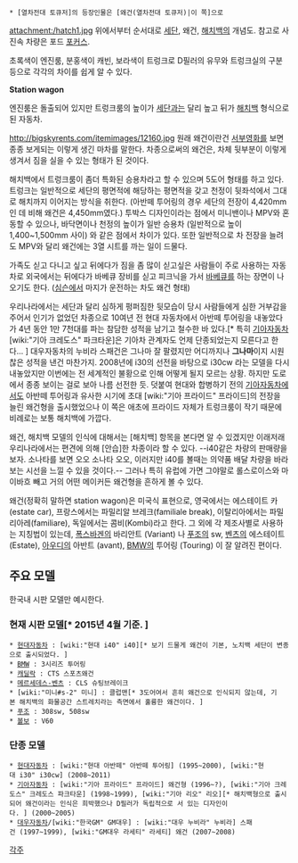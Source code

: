 * [열차전대 토큐저]의 등장인물은 [왜건(열차전대 토큐저)|이 쪽]으로

attachment:/hatch1.jpg
위에서부터 순서대로 [[세단]], 왜건, [[해치백]]의 개념도. 참고로 사진속 차량은 포드 [[포커스]].

초록색이 엔진룸, 분홍색이 캐빈, 보라색이 트렁크로 D필러의 유무와 트렁크실의 구분 등으로 각각의 차이를 쉽게 알 수 있다.

'''Station wagon'''

엔진룸은 돌출되어 있지만 트렁크룸의 높이가 [[세단]]과는 달리 높고 뒤가 [[해치백]] 형식으로 된 자동차.

http://bigskyrents.com/itemimages/12160.jpg
원래 왜건이란건 [[서부영화]]를 보면 종종 보게되는 이렇게 생긴 마차를 말한다. 차종으로써의 왜건은, 차체 뒷부분이 이렇게 생겨서 짐을 실을 수 있는 형태가 된 것이다.

해치백에서 트렁크룸이 좀더 특화된 승용차라고 할 수 있으며 5도어 형태를 하고 있다. 트렁크는 일반적으로 세단의 평면적에 해당하는 평면적을 갖고 천정이 뒷좌석에서 그대로 해치까지 이어지는 방식을 취한다. (아반떼 투어링의 경우 세단의 전장이 4,420mm인 데 비해 왜건은 4,450mm였다.) 투박스 디자인이라는 점에서 미니밴이나 MPV와 혼동할 수 있으나, 바닥면이나 천정의 높이가 일반 승용차 (일반적으로 높이 1,400~1,500mm 사이) 와 같은 점에서 차이가 있다. 또한 일반적으로 차 전장을 늘려도 MPV와 달리 왜건에는 3열 시트를 까는 일이 드물다.

가족도 싣고 다니고 싶고 뒤에다가 짐을 좀 많이 싣고싶은 사람들이 주로 사용하는 자동차로 외국에서는 뒤에다가 바베큐 장비를 싣고 피크닉을 가서 [[바베큐]]를 하는 장면이 나오기도 한다. ([[심슨]]에서 마지가 운전하는 차도 왜건 형태)

우리나라에서는 세단과 달리 심하게 펑퍼짐한 뒷모습이 당시 사람들에게 심한 거부감을 주어서 인기가 없었던 차종으로 10여년 전 현대 자동차에서 아반떼 투어링을 내놓았다가 4년 동안 1만 7천대를 파는 참담한 성적을 남기고 철수한 바 있다.[* 특히 [[기아자동차]] [wiki:"기아 크레도스" 파크타운]은 기아차 관계자도 언제 단종되었는지 모른다고 한다... ] 대우자동차의 누비라 스패건은 그나마 잘 팔렸지만 어디까지나 '''그나마'''이지 시원찮은 성적을 낸건 마찬가지. 2008년에 i30의 선전을 바탕으로 i30cw 라는 모델을 다시 내놓았지만 이번에는 전 세계적인 불황으로 인해 어떻게 될지 모르는 상황. 하지만 도로에서 종종 보이는 걸로 보아 나름 선전한 듯. 덧붙여 현대와 합병하기 전의 [[기아자동차]]에서도 아반떼 투어링과 유사한 시기에 초대 [wiki:"기아 프라이드" 프라이드]의 전장을 늘린 왜건형을 출시했었으나 이 쪽은 애초에 프라이드 자체가 트렁크룸이 작기 때문에 비례로는 보통 해치백에 가깝다.

왜건, 해치백 모델의 인식에 대해서는 [해치백] 항목을 본다면 알 수 있겠지만 이래저래 우리나라에서는 편견에 의해 [안습]한 차종이라 할 수 있다. --i40같은 차량의 판매량을 보자. 소나타를 보면 오오 소나타 오오, 이러지만 i40를 볼때는 의약품 배달 차량을 바라보는 시선을 느낄 수 있을 것이다.-- 그러나 특히 유럽에 가면 그야말로 롤스로이스와 마이바흐 빼고 거의 어떤 메이커든 왜건형을 흔하게 볼 수 있다.

왜건(정확히 말하면 station wagon)은 미국식 표현으로, 영국에서는 에스테이트 카(estate car), 프랑스에서는 파밀리알 브레크(familiale break), 이탈리아에서는 파밀리아레(familiare), 독일에서는 콤비(Kombi)라고 한다. 그 외에 각 제조사별로 사용하는 지칭법이 있는데, [[폭스바겐]]의 바리안트 (Variant) 나 [[푸조]]의 sw, [[벤츠]]의 에스테이트 (Estate), [[아우디]]의 아반트 (avant), [[BMW]]의 투어링 (Touring) 이 잘 알려진 편이다.

== 주요 모델 ==
한국내 시판 모델만 예시한다.
=== 현재 시판 모델[* 2015년 4월 기준. ] ===
 * [[현대자동차]] : [wiki:"현대 i40" i40][* 보기 드물게 왜건이 기본, 노치백 세단이 변종으로 출시되었다. ]
 * [[BMW]] : 3시리즈 투어링
 * [[캐딜락]] : CTS 스포츠왜건
 * [[메르세데스-벤츠]] : CLS 슈팅브레이크
 * [wiki:"미니#s-2" 미니] : 클럽맨[* 3도어여서 흔히 왜건으로 인식되지 않는데, 기본 해치백의 화물공간 스트레치라는 측면에서 훌륭한 왜건이다. ]
 * [[푸조]] : 308sw, 508sw
 * [[볼보]] : V60
=== 단종 모델 ===
 * [[현대자동차]] : [wiki:"현대 아반떼" 아반떼 투어링] (1995~2000), [wiki:"현대 i30" i30cw] (2008~2011)
 * [[기아자동차]] : [wiki:"기아 프라이드" 프라이드] 왜건형 (1996~?), [wiki:"기아 크레도스" 크레도스 파크타운] (1998~1999), [wiki:"기아 리오" 리오][* 해치백형으로 출시되어 왜건이라는 인식은 희박했으나 D필러가 독립적으로 서 있는 디자인이다. ] (2000~2005)
 * [[대우자동차]]/[wiki:"한국GM" GM대우] : [wiki:"대우 누비라" 누비라] 스패건 (1997~1999), [wiki:"GM대우 라세티" 라세티] 왜건 (2007~2008)

[[각주]]

